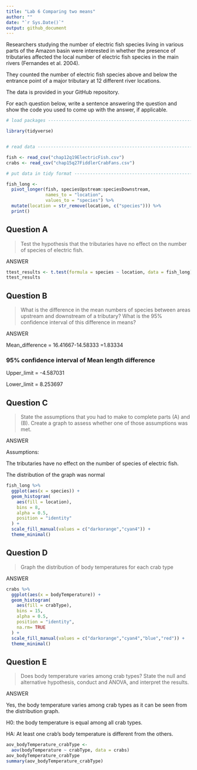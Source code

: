 ```yaml
---
title: "Lab 6 Comparing two means"
author: ""
date: "`r Sys.Date()`"
output: github_document
---
```


Researchers studying the number of electric fish species living in various parts of the Amazon basin were interested in whether the presence of tributaries affected the local number of electric fish species in the main rivers (Fernandes et al. 2004).

They counted the number of electric fish species above and below the entrance point of a major tributary at 12 different river locations.

The data is provided in your GitHub repository.

For each question below, write a sentence answering the question and show the code you used to come up with the answer, if applicable.
```r
# load packages -----------------------------------------------------------

library(tidyverse)


# read data ---------------------------------------------------------------

fish <- read_csv("chap12q19ElectricFish.csv")
crabs <- read_csv("chap15q27FiddlerCrabFans.csv")

# put data in tidy format ------------------------------------------------

fish_long <- 
  pivot_longer(fish, speciesUpstream:speciesDownstream,
               names_to = "location",
               values_to = "species") %>% 
  mutate(location = str_remove(location, c("species"))) %>% 
  print()

```


## Question A

> Test the hypothesis that the tributaries have no effect on the number of species of electric fish.

ANSWER

```r
ttest_results <- t.test(formula = species ~ location, data = fish_long)
ttest_results
```



## Question B

> What is the difference in the mean numbers of species between areas upstream and downstream of a tributary? What is the 95% confidence interval of this difference in means?

ANSWER

Mean_difference = 16.41667-14.58333
                =1.83334

### 95% confidence interval of Mean length difference

Upper_limit = -4.587031

Lower_limit = 8.253697



## Question C

> State the assumptions that you had to make to complete parts (A) and (B). Create a graph to assess whether one of those assumptions was met.

ANSWER

Assumptions:

The tributaries have no effect on the number of species of electric fish.

The distribution of the graph was normal



```r
fish_long %>% 
  ggplot(aes(x = species)) +
  geom_histogram(
    aes(fill = location), 
    bins = 8, 
    alpha = 0.5, 
    position = "identity"
  ) +
  scale_fill_manual(values = c("darkorange","cyan4")) +
  theme_minimal()
```

## Question D

> Graph the distribution of body temperatures for each crab type

ANSWER

```r
crabs %>% 
  ggplot(aes(x = bodyTemperature)) +
  geom_histogram(
    aes(fill = crabType), 
    bins = 15, 
    alpha = 0.5, 
    position = "identity",
    na.rm= TRUE
  ) +
  scale_fill_manual(values = c("darkorange","cyan4","blue","red")) +
  theme_minimal()
```

## Question E

> Does body temperature varies among crab types? State the null and alternative hypothesis, conduct and ANOVA, and interpret the results.

ANSWER

Yes, the body temperature varies among crab types as it can be seen from the distribution graph.

H0: the body temperature is equal among all crab types.

HA: At least one crab's body temperature is different from the others.

```r
aov_bodyTemperature_crabType <-
  aov(bodyTemperature ~ crabType, data = crabs)
aov_bodyTemperature_crabType
summary(aov_bodyTemperature_crabType)
```








